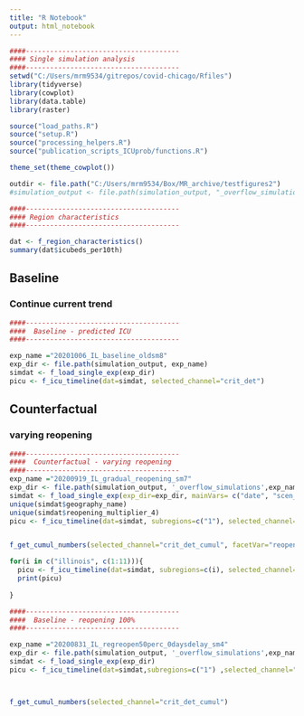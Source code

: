 ---
title: "R Notebook"
output: html_notebook
---


```{r}
####--------------------------------------
#### Single simulation analysis
####--------------------------------------
setwd("C:/Users/mrm9534/gitrepos/covid-chicago/Rfiles")
library(tidyverse)
library(cowplot)
library(data.table)
library(raster)

source("load_paths.R")
source("setup.R")
source("processing_helpers.R")
source("publication_scripts_ICUprob/functions.R")

theme_set(theme_cowplot())

outdir <- file.path("C:/Users/mrm9534/Box/MR_archive/testfigures2")
#simulation_output <- file.path(simulation_output, "_overflow_simulations")


```

```{r}

####--------------------------------------
#### Region characteristics
####--------------------------------------

dat <- f_region_characteristics()
summary(dat$icubeds_per10th)
```

## Baseline
### Continue current trend

```{r}


####--------------------------------------
####  Baseline - predicted ICU 
####--------------------------------------

exp_name ="20201006_IL_baseline_oldsm8"
exp_dir <- file.path(simulation_output, exp_name)
simdat <- f_load_single_exp(exp_dir)
picu <- f_icu_timeline(dat=simdat, selected_channel="crit_det")
```

## Counterfactual
###  varying reopening

```{r}

####--------------------------------------
####  Counterfactual - varying reopening
####--------------------------------------
exp_name ="20200919_IL_gradual_reopening_sm7"
exp_dir <- file.path(simulation_output, '_overflow_simulations',exp_name)
simdat <- f_load_single_exp(exp_dir=exp_dir, mainVars= c("date", "scen_num", "sample_num", "reopening_multiplier_4"))
unique(simdat$geography_name)
unique(simdat$reopening_multiplier_4)
picu <- f_icu_timeline(dat=simdat, subregions=c("1"), selected_channel="crit_det", facetVar="reopening_multiplier_4")


f_get_cumul_numbers(selected_channel="crit_det_cumul", facetVar="reopening_multiplier_4")


```

```{r}
for(i in c("illinois", c(1:11))){
  picu <- f_icu_timeline(dat=simdat, subregions=c(i), selected_channel="crit_det", facetVar="reopening_multiplier_4")
  print(picu)
  
}
```



```{r}
####--------------------------------------
####  Baseline - reopening 100% 
####--------------------------------------

exp_name ="20200831_IL_regreopen50perc_0daysdelay_sm4"
exp_dir <- file.path(simulation_output, '_overflow_simulations',exp_name)
simdat <- f_load_single_exp(exp_dir)
picu <- f_icu_timeline(dat=simdat,subregions=c("1") ,selected_channel="crit_det", facetVar = "capacity_multiplier")



f_get_cumul_numbers(selected_channel="crit_det_cumul")


```


